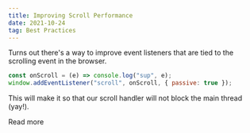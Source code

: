 ```yaml
---
title: Improving Scroll Performance
date: 2021-10-24
tag: Best Practices
---
```



Turns out there's a way to improve event listeners that are tied to the scrolling event in the browser.

```javascript
const onScroll = (e) => console.log("sup", e);
window.addEventListener("scroll", onScroll, { passive: true });
```

This will make it so that our scroll handler will not block the main thread (yay!).

<TextLink href="https://developer.mozilla.org/en-US/docs/Web/API/EventTarget/addEventListener#improving_scrolling_performance_with_passive_listeners">
  Read more
</TextLink>
